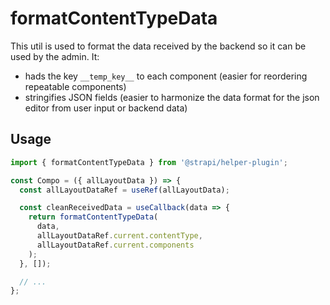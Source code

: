 <!--- formatContentTypeData.stories.mdx --->


<Meta title="utils/formatContentTypeData" />

# formatContentTypeData

This util is used to format the data received by the backend so it can be used by the admin.
It:
- hads the key `__temp_key__` to each component (easier for reordering repeatable components)
- stringifies JSON fields (easier to harmonize the data format for the json editor from user input or backend data)

## Usage

```js
import { formatContentTypeData } from '@strapi/helper-plugin';

const Compo = ({ allLayoutData }) => {
  const allLayoutDataRef = useRef(allLayoutData);

  const cleanReceivedData = useCallback(data => {
    return formatContentTypeData(
      data,
      allLayoutDataRef.current.contentType,
      allLayoutDataRef.current.components
    );
  }, []);

  // ...
};
```
